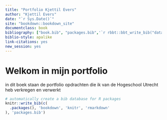```yaml
--- 
title: "Portfolio Kjettil Evers"
author: "Kjettil Evers"
date: "`r Sys.Date()`"
site: "bookdown::bookdown_site"
documentclass: book
bibliography: ["book.bib", "packages.bib",'`r rbbt::bbt_write_bib("data/opdracht5/bibliography.json", overwrite = TRUE)`']
biblio-style: apalike
link-citations: yes
new_session: yes
---
```


# Welkom in mijn portfolio

in dit boek staan de portfolio opdrachten die ik van de Hogeschool Utrecht heb verkregen en verwerkt


```r
# automatically create a bib database for R packages
knitr::write_bib(c(
  .packages(), 'bookdown', 'knitr', 'rmarkdown'
), 'packages.bib')
```
